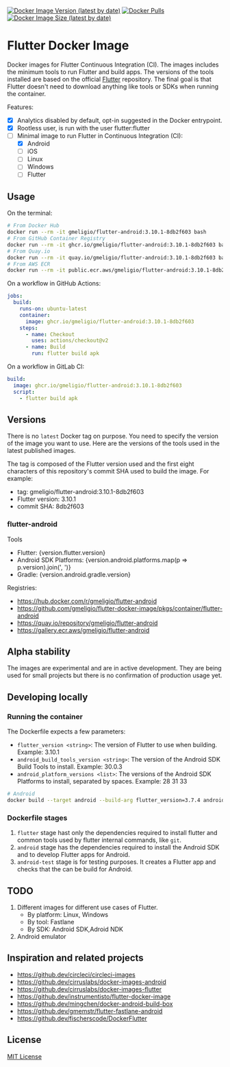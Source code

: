 
[![Docker Image Version (latest by date)](https://img.shields.io/docker/v/gmeligio/flutter-android?label=flutter-android%20version)](https://hub.docker.com/r/gmeligio/flutter-android/tags)
[![Docker Pulls](https://img.shields.io/docker/pulls/gmeligio/flutter-android?label=flutter-android%20pulls)](https://hub.docker.com/r/gmeligio/flutter-android/tags)
[![Docker Image Size (latest by date)](https://img.shields.io/docker/image-size/gmeligio/flutter-android?label=flutter-android%20size)](https://hub.docker.com/r/gmeligio/flutter-android/tags)

# Flutter Docker Image

Docker images for Flutter Continuous Integration (CI). The images includes the minimum tools to run Flutter and build apps. The versions of the tools installed are based on the official [Flutter](https://github.com/flutter/flutter) repository. The final goal is that Flutter doesn't need to download anything like tools or SDKs when running the container.

Features:
- [x] Analytics disabled by default, opt-in suggested in the Docker entrypoint.
- [x] Rootless user, is run with the user flutter:flutter
- [ ] Minimal image to run Flutter in Continuous Integration (CI):
    - [x] Android
    - [ ] iOS
    - [ ] Linux
    - [ ] Windows
    - [ ] Flutter

## Usage

On the terminal:
```bash
# From Docker Hub
docker run --rm -it gmeligio/flutter-android:3.10.1-8db2f603 bash
# From GitHub Container Registry
docker run --rm -it ghcr.io/gmeligio/flutter-android:3.10.1-8db2f603 bash
# From Quay.io
docker run --rm -it quay.io/gmeligio/flutter-android:3.10.1-8db2f603 bash
# From AWS ECR
docker run --rm -it public.ecr.aws/gmeligio/flutter-android:3.10.1-8db2f603 bash
```

On a workflow in GitHub Actions:
```yaml
jobs:
  build:
    runs-on: ubuntu-latest
    container:
      image: ghcr.io/gmeligio/flutter-android:3.10.1-8db2f603
    steps:
      - name: Checkout
        uses: actions/checkout@v2
      - name: Build
        run: flutter build apk
```

On a workflow in GitLab CI:
```yaml
build:
  image: ghcr.io/gmeligio/flutter-android:3.10.1-8db2f603
  script:
    - flutter build apk
```

## Versions

There is no `latest` Docker tag on purpose. You need to specify the version of the image you want to use. Here are the versions of the tools used in the latest published images.

The tag is composed of the Flutter version used and the first eight characters of this repository's commit SHA used to build the image. For example:
- tag: gmeligio/flutter-android:3.10.1-8db2f603
- Flutter version: 3.10.1
- commit SHA: 8db2f603

### flutter-android

Tools
- Flutter: {version.flutter.version}
- Android SDK Platforms: {version.android.platforms.map(p => p.version).join(', ')}
- Gradle: {version.android.gradle.version}

Registries:
- https://hub.docker.com/r/gmeligio/flutter-android
- https://github.com/gmeligio/flutter-docker-image/pkgs/container/flutter-android
- https://quay.io/repository/gmeligio/flutter-android
- https://gallery.ecr.aws/gmeligio/flutter-android

## Alpha stability

The images are experimental and are in active development. They are being used for small projects but there is no confirmation of production usage yet.

## Developing locally

### Running the container

The Dockerfile expects a few parameters:
- `flutter_version <string>`: The version of Flutter to use when building. Example: 3.10.1
- `android_build_tools_version <string>`: The version of the Android SDK Build Tools to install. Example: 30.0.3
- `android_platform_versions <list>`: The versions of the Android SDK Platforms to install, separated by spaces. Example: 28 31 33
  
```bash
# Android
docker build --target android --build-arg flutter_version=3.7.4 android_build_tools_version=30.0.3 --build-arg android_platform_versions="28 31 33" -t android-test .
```

### Dockerfile stages

1. `flutter` stage hast only the dependencies required to install flutter and common tools used by flutter internal commands, like `git`.
1. `android` stage has the dependencies required to install the Android SDK and to develop Flutter apps for Android.
1. `android-test` stage is for testing purposes. It creates a Flutter app and checks that the can be build for Android.

## TODO

1. Different images for different use cases of Flutter.
    - By platform: Linux, Windows
    - By tool: Fastlane
    - By SDK: Android SDK,Adroid NDK
1. Android emulator

## Inspiration and related projects

- https://github.dev/circleci/circleci-images
- https://github.dev/cirruslabs/docker-images-android
- https://github.dev/cirruslabs/docker-images-flutter
- https://github.dev/instrumentisto/flutter-docker-image
- https://github.dev/mingchen/docker-android-build-box
- https://github.dev/gmemstr/flutter-fastlane-android
- https://github.dev/fischerscode/DockerFlutter

## License

[MIT License](LICENSE)
